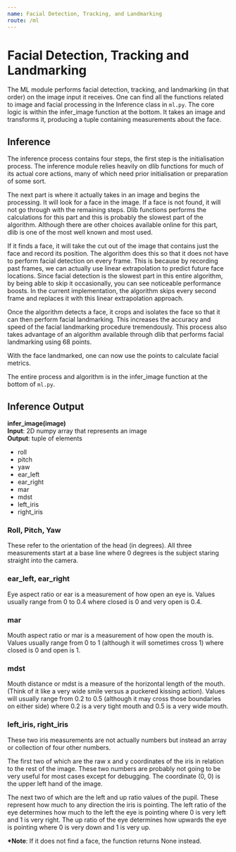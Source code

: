 ```yaml
---
name: Facial Detection, Tracking, and Landmarking
route: /ml
---
```


# Facial Detection, Tracking and Landmarking

The ML module performs facial detection, tracking, and landmarking (in that order) on the image input it receives. One can find all the functions related to image and facial processing in the Inference class in `ml.py`. The core logic is within the infer_image function at the bottom. It takes an image and transforms it, producing a tuple containing measurements about the face.  

## Inference

The inference process contains four steps, the first step is the initialisation process. The inference module relies heavily on dlib functions for much of its actual core actions, many of which need prior initialisation or preparation of some sort.  

The next part is where it actually takes in an image and begins the processing. It will look for a face in the image. If a face is not found, it will not go through with the remaining steps. Dlib functions performs the calculations for this part and this is probably the slowest part of the algorithm. Although there are other choices available online for this part, dlib is one of the most well known and most used.  

If it finds a face, it will take the cut out of the image that contains just the face and record its position. The algorithm does this so that it does not have to perform facial detection on every frame. This is because by recording past frames, we can actually use linear extrapolation to predict future face locations. Since facial detection is the slowest part in this entire algorithm, by being able to skip it occasionally, you can see noticeable performance boosts. In the current implementation, the algorithm skips every second frame and replaces it with this linear extrapolation approach.  

Once the algorithm detects a face, it crops and isolates the face so that it can then perform facial landmarking. This increases the accuracy and speed of the facial landmarking procedure tremendously. This process also takes advantage of an algorithm available through dlib that performs facial landmarking using 68 points.  

With the face landmarked, one can now use the points to calculate facial metrics.  

The entire process and algorithm is in the infer_image function at the bottom of `ml.py`.  

## Inference Output

**infer_image(image)**  
**Input**: 2D numpy array that represents an image  
**Output**: tuple of elements
 - roll
 - pitch
 - yaw
 - ear_left
 - ear_right
 - mar
 - mdst
 - left_iris
 - right_iris


### Roll, Pitch, Yaw
These refer to the orientation of the head (in degrees). All three measurements start at a base line where 0 degrees is the subject staring straight into the camera.

### ear_left, ear_right
Eye aspect ratio or ear is a measurement of how open an eye is. Values usually range from 0 to 0.4 where closed is 0 and very open is 0.4.

### mar
Mouth aspect ratio or mar is a measurement of how open the mouth is. Values usually range from 0 to 1 (although it will sometimes cross 1) where closed is 0 and open is 1.  

### mdst
Mouth distance or mdst is a measure of the horizontal length of the mouth. (Think of it like a very wide smile versus a puckered kissing action). Values will usually range from 0.2 to 0.5 (although it may cross those boundaries on either side) where 0.2 is a very tight mouth and 0.5 is a very wide mouth.

### left_iris, right_iris
These two iris measurements are not actually numbers but instead an array or collection of four other numbers.  

The first two of which are the raw x and y coordinates of the iris in relation to the rest of the image. These two numbers are probably not going to be very useful for most cases except for debugging. The coordinate (0, 0) is the upper left hand of the image.  

The next two of which are the left and up ratio values of the pupil. These represent how much to any direction the iris is pointing. The left ratio of the eye determines how much to the left the eye is pointing where 0 is very left and 1 is very right. The up ratio of the eye determines how upwards the eye is pointing where 0 is very down and 1 is very up.


**\*Note**: If it does not find a face, the function returns None instead.
